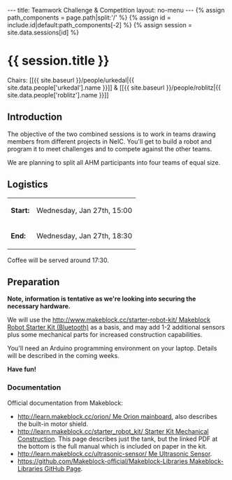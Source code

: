 ---
title: Teamwork Challenge & Competition
layout: no-menu
---
{% assign path_components = page.path|split:'/' %}
{% assign id = include.id|default:path_components[-2] %}
{% assign session = site.data.sessions[id] %}
= {{ session.title }} =

Chairs: [[{{ site.baseurl }}/people/urkedal|{{ site.data.people['urkedal'].name }}]] & [[{{ site.baseurl }}/people/roblitz|{{ site.data.people['roblitz'].name }}]]

== Introduction ==

The objective of the two combined sessions is to work in teams
drawing members from different projects in NeIC. You'll get to
build a robot and program it to meet challenges and to compete
against the other teams.

We are planning to split all AHM participants into four teams of
equal size.

== Logistics ==
<div id="smallbottommargin">
{|class="wikitable"
|- style="text-align: left;"
| '''Start:''' || Wednesday, Jan 27th, 15:00
|-
| '''End:''' || Wednesday, Jan 27th, 18:30
|}
</div>
Coffee will be served around 17:30.

== Preparation ==

'''Note, information is tentative as we're looking into securing
the necessary hardware.'''

We will use the [[http://www.makeblock.cc/starter-robot-kit/ Makeblock Robot Starter Kit (Bluetooth)]] as a basis, and may add 1-2 additional sensors plus some mechanical parts for increased construction capabilities.

You'll need an Arduino programming environment on your laptop. Details will be described in the coming weeks.

'''Have fun!'''

=== Documentation ===

Official documentation from Makeblock:
* [[http://learn.makeblock.cc/orion/ Me Orion mainboard]], also describes the built-in motor shield.
* [[http://learn.makeblock.cc/starter_robot_kit/ Starter Kit Mechanical Construction]]. This page describes just the tank, but the linked PDF at the bottom is the full manual which is included on paper in the kit.
* [[http://learn.makeblock.cc/ultrasonic-sensor/ Me Ultrasonic Sensor]].
* [[https://github.com/Makeblock-official/Makeblock-Libraries Makeblock-Libraries GitHub Page]].
